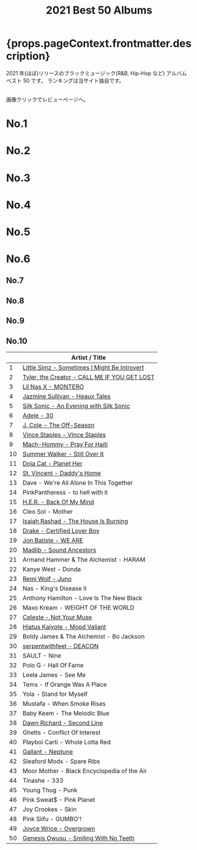 ﻿---
title: 2021 Best 50 Albums
tabs: ["2021", "2020", "2019", "2018", "2017", "2016"]
description: 2021 Black Music Best 50 Albums by planet.ky
keywords: "2021, album best 50, CD best 50, black music, Hip-Hop, Rap, Soul, R&B"
---




<h1> {props.pageContext.frontmatter.description} </h1>

<PageDescription>

2021 年(ほぼ)リリースのブラックミュージック(R&B, Hip-Hop など) アルバム ベスト 50 です。
ランキングは当サイト独自です。

<br />
画像クリックでレビューページへ。

</PageDescription>

<Row>
  <Column colMd={2} colLg={3} noGutterMdLeft>
    <h1>No.1</h1>
    <Review1 />
  </Column>
  <Column colMd={2} colLg={3} noGutterMdLeft>
    <h1>No.2</h1>
    <Review2 />
  </Column>
  <Column colMd={2} colLg={3} noGutterMdLeft>
    <h1>No.3</h1>
    <Review3 />
  </Column>
</Row>

<Row>
  <Column colMd={2} colLg={3} noGutterMdLeft>
    <h1>No.4</h1>
    <Review4 />
  </Column>
  <Column colMd={2} colLg={3} noGutterMdLeft>
    <h1>No.5</h1>
    <Review5 />
  </Column>
  <Column colMd={2} colLg={3} noGutterMdLeft>
    <h1>No.6</h1>
    <Review6 />
  </Column>
</Row>

<Row>
  <Column colMd={2} colLg={2} noGutterMdLeft>
    <h2>No.7</h2>
    <Review7 />
  </Column>
  <Column colMd={2} colLg={2} noGutterMdLeft>
    <h2>No.8</h2>
    <Review8 />
  </Column>
  <Column colMd={2} colLg={2} noGutterMdLeft>
    <h2>No.9</h2>
    <Review9 />
  </Column>
  <Column colMd={2} colLg={2} noGutterMdLeft>
    <h2>No.10</h2>
    <Review10 />
  </Column>
</Row>

|     | Artist / Title                                                        |
| --- | --------------------------------------------------------------------- |
| 1   | [Little Simz - Sometimes I Might Be Introvert](/review/littlesimz2L/) |
| 2   | [Tyler, the Creator - CALL ME IF YOU GET LOST](/review/tyler5L/)      |
| 3   | [Lil Nas X - MONTERO](/review/lilnasx1L/)                             |
| 4   | [Jazmine Sullivan - Heaux Tales](/review/jazminesullivan4L/)          |
| 5   | [Silk Sonic - An Evening with Silk Sonic](/review/silksonic1L/)       |
| 6   | [Adele - 30](/review/adele4L)                                         |
| 7   | [J. Cole - The Off-Season](/review/jcole4L/)                          |
| 8   | [Vince Staples - Vince Staples](/review/vincestaples5L/)              |
| 9   | [Mach-Hommy - Pray For Haiti](/review/machhommy1L/)                   |
| 10  | [Summer Walker - Still Over It](/review/summerwalker2L/)              |
| 11  | [Doja Cat - Planet Her](/review/dojacat1L/)                           |
| 12  | [St. Vincent - Daddy's Home](/review/stvincent1L/)                    |
| 13  | Dave - We're All Alone In This Together                               |
| 14  | PinkPantheress - to hell with it                                      |
| 15  | [H.E.R. - Back Of My Mind](/review/her1L/)                            |
| 16  | Cleo Sol - Mother                                                     |
| 17  | [Isaiah Rashad - The House Is Burning](/review/isaiahrashad1L/)       |
| 18  | [Drake - Certified Lover Boy](/review/drake8L/)                       |
| 19  | [Jon Batiste - WE ARE](/review/jonbatiste1L/)                         |
| 20  | [Madlib - Sound Ancestors](/review/madlib1L/)                         |
| 21  | Armand Hammer & The Alchemist - HARAM                                 |
| 22  | Kanye West - Donda                                                    |
| 23  | [Remi Wolf - Juno](/review/remiwolf1L/)                               |
| 24  | Nas - King's Disease II                                               |
| 25  | Anthony Hamilton - Love Is The New Black                              |
| 26  | Maxo Kream - WEIGHT OF THE WORLD                                      |
| 27  | [Celeste - Not Your Muse](/review/celeste1L/)                         |
| 28  | [Hiatus Kaiyote - Mood Valiant](/review/hiatuskaiyote2L/)             |
| 29  | Boldy James & The Alchemist - Bo Jackson                              |
| 30  | [serpentwithfeet - DEACON](/review/serpentwithfeet2L/)                |
| 31  | SAULT - Nine                                                          |
| 32  | Polo G - Hall Of Fame                                                 |
| 33  | Leela James - See Me                                                  |
| 34  | Tems - If Orange Was A Place                                          |
| 35  | Yola - Stand for Myself                                               |
| 36  | Mustafa - When Smoke Rises                                            |
| 37  | Baby Keem - The Melodic Blue                                          |
| 38  | [Dawn Richard - Second Line](/review/dawnrichard1L/)                  |
| 39  | Ghetts - Conflict Of Interest                                         |
| 40  | Playboi Carti - Whole Lotta Red                                       |
| 41  | [Gallant - Neptune](/review/gallant2L/)                               |
| 42  | Sleaford Mods - Spare Ribs                                            |
| 43  | Moor Mother - Black Encyclopedia of the Air                           |
| 44  | Tinashe - 333                                                         |
| 45  | Young Thug - Punk                                                     |
| 46  | Pink Sweat$ - Pink Planet                                             |
| 47  | Joy Crookes - Skin                                                    |
| 48  | Pink Siifu - GUMBO'!                                                  |
| 49  | [Joyce Wrice - Overgrown](/review/joycewrice1L/)                      |
| 50  | [Genesis Owusu - Smiling With No Teeth](/review/genesisowusu1L/)      |
